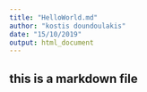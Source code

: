 ---
title: "HelloWorld.md"
author: "kostis doundoulakis"
date: "15/10/2019"
output: html_document
---
## this is a markdown file

